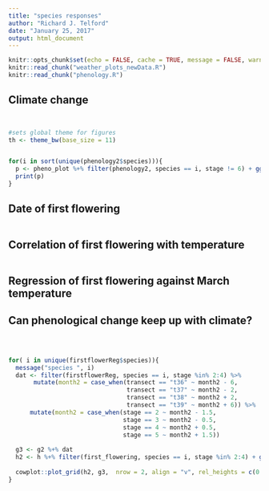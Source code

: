 ```yaml
---
title: "species responses"
author: "Richard J. Telford"
date: "January 25, 2017"
output: html_document
---
```


```r
knitr::opts_chunk$set(echo = FALSE, cache = TRUE, message = FALSE, warning = FALSE, fig.height = 5.4, fig.width = 8)
knitr::read_chunk("weather_plots_newData.R")
knitr::read_chunk("phenology.R")
```

## Climate change

```r

```
```r
```
  
```r
#sets global theme for figures
th <- theme_bw(base_size = 11)
```

```r
```

```r
for(i in sort(unique(phenology2$species))){
  p <- pheno_plot %+% filter(phenology2, species == i, stage != 6) + ggtitle(i)
  print(p)
}
```
## Date of first flowering

```r
```



## Correlation of first flowering with temperature

```r
```


## Regression of first flowering against March temperature



## Can phenological change keep up with climate?
```r
```
  
```r
```
  
```r
```



```r
for( i in unique(firstflowerReg$species)){
  message("species ", i)
  dat <- filter(firstflowerReg, species == i, stage %in% 2:4) %>% 
       mutate(month2 = case_when(transect == "t36" ~ month2 - 6,
                                 transect == "t37" ~ month2 - 2,
                                 transect == "t38" ~ month2 + 2,
                                 transect == "t39" ~ month2 + 6)) %>%
      mutate(month2 = case_when(stage == 2 ~ month2 - 1.5,
                                stage == 3 ~ month2 - 0.5,
                                stage == 4 ~ month2 + 0.5,
                                stage == 5 ~ month2 + 1.5)) 
  
  g3 <- g2 %+% dat
  h2 <- h %+% filter(first_flowering, species == i, stage %in% 2:4) + ggtitle(i) 
  
  cowplot::plot_grid(h2, g3,  nrow = 2, align = "v", rel_heights = c(0.5, 0.5)) %>% print()
}
```


